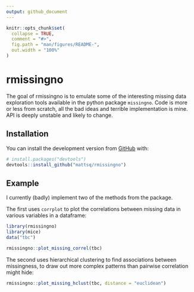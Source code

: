 ```yaml
---
output: github_document
---
```


<!-- README.md is generated from README.Rmd. Please edit that file -->

```r
knitr::opts_chunk$set(
  collapse = TRUE,
  comment = "#>",
  fig.path = "man/figures/README-",
  out.width = "100%"
)
```

# rmissingno

<!-- badges: start -->
<!-- badges: end -->

The goal of rmissingno is to emulate some of the interesting missing data exploration tools available in the python package `missingno`. Code is more or less from scratch, all the bad ideas and terrible implementation is mine. API is deeply unstable and likely to change.

## Installation

You can install the development version from [GitHub](https://github.com/) with:

``` r
# install.packages("devtools")
devtools::install_github("mattsq/rmissingno")
```
## Example

I currently (badly) implement two of the methods from the package. 

The first uses `corrplot` to plot the correlations between missing data in various variables in a dataframe:

```r
library(rmissingno)
library(mice)
data("tbc")

rmissingno::plot_missing_correl(tbc)

```

The second uses hierarchical clustering to find associations between missingness, to draw out more complex patterns than pairwise correlation might hide:

```r
rmissingno::plot_missing_hclust(tbc, distance = "euclidean")
```

